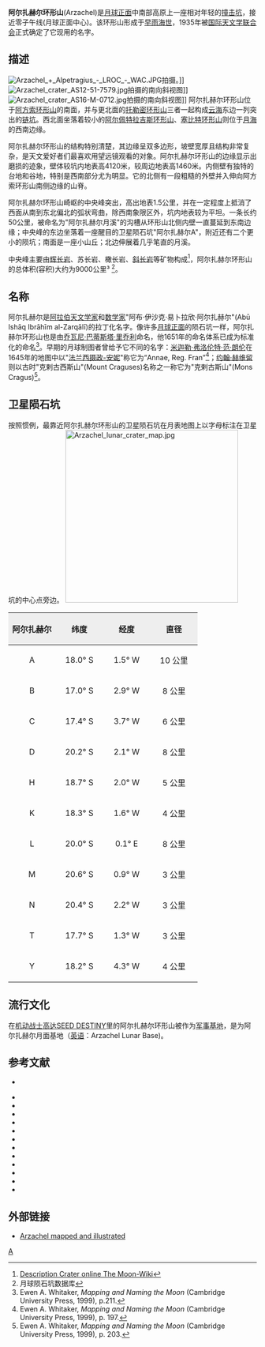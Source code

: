 {{lunar crater data|
 image=Arzachel crater 4108 h1 4108 h2.jpg|240px|
 caption=[[月球轨道器4号|月球轨道器4号]]拍摄的图像|
 latitude=18.26|
 N_or_S=S|
 longitude=1.93|
 E_or_W=W|
 diameter=96.99公里|
 depth=2.85公里|
 colong=3|
 eponym= 阿布·伊沙克·易卜拉欣·阿尔扎赫尔}}

'''阿尔扎赫尔环形山'''(Arzachel)是[[月球正面|月球正面]]中南部高原上一座相对年轻的[[撞击坑|撞击坑]]，接近零子午线(月球正面中心)。该环形山形成于[[早雨海世|早雨海世]]，1935年被[[国际天文学联合会|国际天文学联合会]]正式确定了它现用的名字。

==描述==
[[Image:Arzachel_+_Alpetragius_-_LROC_-_WAC.JPG|thumb]]拍摄。]]
[[Image:Arzachel_crater_AS12-51-7579.jpg|thumb]]拍摄的南向斜视图]]
[[Image:Arzachel_crater_AS16-M-0712.jpg|thumb]]拍摄的南向斜视图]]
阿尔扎赫尔环形山位于[[阿方索环形山|阿方索环形山]]的南面，并与更北面的[[托勒密环形山|托勒密环形山]]三者一起构成[[云海_(月球)|云海]]东边一列突出的[[链坑|链坑]]。西北面坐落着较小的[[阿尔佩特拉吉斯环形山|阿尔佩特拉吉斯环形山]]、[[塞比特环形山|塞比特环形山]]则位于[[月海|月海]]的西南边缘。

阿尔扎赫尔环形山的结构特别清楚，其边缘呈双多边形，坡壁宽厚且结构非常复杂，是天文爱好者们最喜欢用望远镜观看的对象。阿尔扎赫尔环形山的边缘显示出磨损的迹象，壁体较坑内地表高4120米，较周边地表高1460米。内侧壁有独特的台地和谷地，特别是西南部分尤为明显。它的北侧有一段粗糙的外壁并入伸向阿方索环形山南侧边缘的山脊。

阿尔扎赫尔环形山崎岖的中央峰突出，高出地表1.5公里，并在一定程度上抵消了西面从南到东北偏北的弧状弯曲，除西南象限区外，坑内地表较为平坦。一条长约50公里，被命名为"阿尔扎赫尔月溪"的沟槽从环形山北侧内壁一直蔓延到东南边缘；中央峰的东边坐落着一座醒目的卫星陨石坑"阿尔扎赫尔A"，附近还有二个更小的陨坑；南面是一座小山丘；北边伸展着几乎笔直的月溪。

中央峰主要由[[辉长岩|辉长岩]]、苏长岩、橄长岩、[[斜长岩|斜长岩]]等矿物构成<ref name="Wiki">[http://the-moon.wikispaces.com/Arzachel Description Crater online The Moon-Wiki]</ref>，阿尔扎赫尔环形山的总体积(容积)大约为9000公里³ <ref name=LICD>月球陨石坑数据库</ref>。

==名称==
阿尔扎赫尔是[[阿拉伯|阿拉伯]][[天文学家|天文学家]]和[[数学家|数学家]]"阿布·伊沙克·易卜拉欣·阿尔扎赫尔"(Abū Ishāq Ibrāhīm al-Zarqālī)的拉丁化名字。像许多[[月球正面|月球正面]]的陨石坑一样，阿尔扎赫尔环形山也是由[[乔瓦尼·巴蒂斯塔·里乔利|乔瓦尼·巴蒂斯塔·里乔利]]命名，他1651年的命名体系已成为标准化的命名<ref>Ewen A. Whitaker, ''Mapping and Naming the Moon'' (Cambridge University Press, 1999), p.211.</ref>。早期的月球制图者曾给予它不同的名字：[[米迦勒·弗洛伦特·范·朗伦|米迦勒·弗洛伦特·范·朗伦]]在1645年的地图中以"[[奥地利的安妮|法兰西摄政-安妮]]"称它为“Annae, Reg. Fran”<ref>Ewen A. Whitaker, ''Mapping and Naming the Moon'' (Cambridge University Press, 1999), p. 197.</ref>；[[约翰·赫维留|约翰·赫维留]]则以古时"克剌古西斯山"(Mount Craguses)名称之一称它为"克剌古斯山"(Mons Cragus)<ref>Ewen A. Whitaker, ''Mapping and Naming the Moon'' (Cambridge University Press, 1999), p. 203.</ref>。

==卫星陨石坑==
按照惯例，最靠近阿尔扎赫尔环形山的卫星陨石坑在月表地图上以字母标注在卫星坑的中心点旁边。
[[Image:Arzachel_lunar_crater_map.jpg|350px]]
{| class="wikitable"
!width="25%" style="background:#eeeeee;" |阿尔扎赫尔
!width="25%" style="background:#eeeeee;" |纬度
!width="25%" style="background:#eeeeee;" |经度
!width="25%" style="background:#eeeeee;" |直径
|-
|align="center"|A
|align="center"|18.0° S
|align="center"|1.5° W
|align="center"|10 公里
|-
|align="center"|B
|align="center"|17.0° S
|align="center"|2.9° W
|align="center"|8 公里
|-
|align="center"|C
|align="center"|17.4° S
|align="center"|3.7° W
|align="center"|6 公里
|-
|align="center"|D
|align="center"|20.2° S
|align="center"|2.1° W
|align="center"|8 公里
|-
|align="center"|H
|align="center"|18.7° S
|align="center"|2.0° W
|align="center"|5 公里
|-
|align="center"|K
|align="center"|18.3° S
|align="center"|1.6° W
|align="center"|4 公里
|-
|align="center"|L
|align="center"|20.0° S
|align="center"|0.1° E
|align="center"|8 公里
|-
|align="center"|M
|align="center"|20.6° S
|align="center"|0.9° W
|align="center"|3 公里
|-
|align="center"|N
|align="center"|20.4° S
|align="center"|2.2° W
|align="center"|3 公里
|-
|align="center"|T
|align="center"|17.7° S
|align="center"|1.3° W
|align="center"|3 公里
|-
|align="center"|Y
|align="center"|18.2° S
|align="center"|4.3° W
|align="center"|4 公里
|}
{{clear}}

==流行文化==
在[[机动战士高达SEED_DESTINY|机动战士高达SEED DESTINY]]里的阿尔扎赫尔环形山被作为[[军事基地|军事基地]]，是为阿尔扎赫尔月面基地（[[英语|英语]]：Arzachel Lunar Base)。

==参考文献==
{{Reflist}}
* {{cite web | last = Wood | first = Chuck | date = 2006-07-17 | url = http://www.lpod.org/?m=20060717 | title = Another FFC | publisher = Lunar Photo of the Day | accessdate = 2006-07-17 | deadurl = yes | archiveurl = https://web.archive.org/web/20110614233616/http://www.lpod.org/?m=20060717 | archivedate = 2011-06-14 }}
{{refbegin}}
* {{cite book
  | last1 = Andersson
  | first1 = L. E.
  | last2 = Whitaker
  | first2 = E. A.
  | authorlink2 = Ewen Whitaker
  | date = 1982
  | title = [[NASA|NASA]] Catalogue of Lunar Nomenclature
  | publisher = NASA RP-1097
  | ref = harv
  }}
* {{cite web
  | last = Blue
  | first = Jennifer
  | date = July 25, 2007
  | title = Gazetteer of Planetary Nomenclature
  | publisher = [[United_States_Geological_Survey|USGS]]
  | url = http://planetarynames.wr.usgs.gov/
  | accessdate = 2007-08-05
  | ref = harv
  }}
* {{cite book
  | last1 = Bussey
  | first1 = B.
  | authorlink1 = Ben Bussey
  | last2 = Spudis
  | first2 = P.
  | authorlink2 = Paul Spudis
  | date = 2004
  | title = The Clementine Atlas of the Moon
  | publisher = Cambridge University Press
  | location = New York
  | isbn = 978-0-521-81528-4
  | ref = harv
  }}
* {{cite book
  | last1 = Cocks
  | first1 = Elijah E.
  | last2 = Cocks
  | first2 = Josiah C.
  | date = 1995
  | title = Who's Who on the Moon: A Biographical Dictionary of Lunar Nomenclature
  | url = https://archive.org/details/isbn_9780936389271
  | publisher = Tudor Publishers
  | isbn = 978-0-936389-27-1
  | ref = harv
  }}
* {{cite web
  | last = McDowell
  | first = Jonathan
  | date = July 15, 2007
  | url = http://host.planet4589.org/astro/lunar/
  | title = Lunar Nomenclature
  | publisher = Jonathan's Space Report
  | accessdate = 2007-10-24
  | ref = harv
  }}
* {{cite journal| last1 = Menzel| first1 = D. H.| last2 = Minnaert| first2 = M.| last3 = Levin| first3 = B.| last4 = Dollfus| first4 = A.| last5 = Bell| first5 = B.| title = Report on Lunar Nomenclature by the Working Group of Commission 17 of the IAU| doi = 10.1007/BF00171763| journal = Space Science Reviews| volume = 12| issue = 2| pages = 136–186| year = 1971| pmid = | pmc =| bibcode = 1971SSRv...12..136M| ref = harv}}
* {{cite book
  | first = Patrick
  | last = Moore
  | authorlink = Patrick Moore
  | date = 2001
  | title = On the Moon
  | url = https://archive.org/details/patrickmooreonmo00patr
  | publisher = Sterling Publishing Co
  | isbn = 978-0-304-35469-6
  | ref = harv
  }}
* {{cite book
  | first = Fred W.
  | last = Price
  | date = 1988
  | title = The Moon Observer's Handbook
  | publisher = Cambridge University Press
  | isbn = 978-0-521-33500-3
  | ref = harv
  }}
* {{cite book
  | last = Rükl
  | first = Antonín
  | authorlink = Antonín Rükl
  | date = 1990
  | title = Atlas of the Moon
  | publisher = Kalmbach Books
  | isbn = 978-0-913135-17-4
  | ref = harv
  }}
* {{cite book
  | last = Webb
  | first = Rev. T. W.
  | authorlink = Thomas William Webb
  | date = 1962
  | title = Celestial Objects for Common Telescopes
  | url = https://archive.org/details/celestialobjects00webb
  | edition = 6th revised
  | publisher = Dover
  | isbn = 978-0-486-20917-3
  | ref = harv
  }}
* {{cite book
  | first = Ewen A.
  | last = Whitaker
  | authorlink = Ewen Whitaker
  | date = 1999
  | title = Mapping and Naming the Moon
  | publisher = Cambridge University Press
  | isbn = 978-0-521-62248-6
  | ref = harv
  }}
* {{cite book
  | first = Peter T.
  | last = Wlasuk
  | date = 2000
  | title = Observing the Moon
  | publisher = Springer
  | isbn = 978-1-85233-193-1
  | ref = harv
 }}
{{refend}}

==外部链接==
*[https://web.archive.org/web/20040422015300/http://www.astrosurf.com/jm.pierre/page9.html Arzachel mapped and illustrated]

[[Category:月球环形山|A]]
{{月球环形山 (A-B)}}